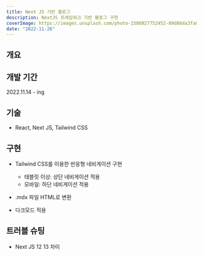 ```yaml
---
title: Next JS 기반 블로그
description: NextJS 프레임워크 기반 블로그 구현
coverImage: https://images.unsplash.com/photo-1580927752452-89d86da3fa0a?ixlib=rb-1.2.1&ixid=MnwxMjA3fDB8MHxwaG90by1wYWdlfHx8fGVufDB8fHx8&auto=format&fit=crop&w=1540&q=50
date: "2022-11-26"
---
```


## 개요

## 개발 기간

2022.11.14 - ing

## 기술

- React, Next JS, Tailwind CSS

## 구현

- Tailwind CSS를 이용한 반응형 네비게이션 구현

  - 태블릿 이상: 상단 네비게이션 적용
  - 모바일: 하단 네비게이션 적용

- .mdx 파일 HTML로 변환

- 다크모드 적용

## 트러블 슈팅

- Next JS 12 13 차이
